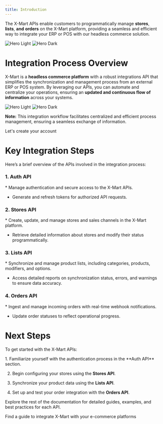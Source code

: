 ```yaml
---
title: Introduction
---
```


The X-Mart APIs enable customers to programmatically manage **stores**, **lists**, **and** **orders** on the X-Mart platform, providing a seamless and efficient way to integrate your ERP or POS with our headless commerce solution.


<img
  className="block dark:hidden"
  src="https://s3.us-east-2.amazonaws.com/admin.artisncore.dev/products/logonegro.png"
  alt="Hero Light"
/>
<img
  className="hidden dark:block"
  src="https://s3.us-east-2.amazonaws.com/admin.artisncore.dev/products/logorojo.png"
  alt="Hero Dark"
/>


# Integration Process Overview

X-Mart is a **headless commerce platform** with a robust integrations API that simplifies the synchronization and management process from an external ERP or POS system. By leveraging our APIs, you can automate and centralize your operations, ensuring an **updated and continuous flow of information** across your systems.


<img
  className="block dark:hidden"
  src="https://s3.us-east-1.amazonaws.com/admin.kfc.production/nuevoclaro.png"
  alt="Hero Light"
/>
<img
  className="hidden dark:block"
  src="https://s3.us-east-1.amazonaws.com/admin.kfc.production/nuevooscuro.png"
  alt="Hero Dark"
/>

**Note:** This integration workflow facilitates centralized and efficient process management, ensuring a seamless exchange of information.

<CardGroup cols={2}>
  <Card
    title="Create an account"
    icon="Key"
    href="https://app.x-mart.io/auth/signin"
  >
    Let's create your account
  </Card>
</CardGroup>



# Key Integration Steps

Here’s a brief overview of the APIs involved in the integration process:


### 1. Auth API

<Info>
  * Manage authentication and secure access to the X-Mart APIs.

  * Generate and refresh tokens for authorized API requests.
</Info>


### 2. Stores API

<Info>
  * Create, update, and manage stores and sales channels in the X-Mart platform.

  * Retrieve detailed information about stores and modify their status programmatically.
</Info>

### 3. Lists API

<Info>
  * Synchronize and manage product lists, including categories, products, modifiers, and options.

  * Access detailed reports on synchronization status, errors, and warnings to ensure data accuracy.
</Info>


### 4. Orders API

<Info>
  * Ingest and manage incoming orders with real-time webhook notifications.

  * Update order statuses to reflect operational progress.
</Info>

# Next Steps

To get started with the X-Mart APIs:

<Info>
  1. Familiarize yourself with the authentication process in the **Auth API** section.

  2. Begin configuring your stores using the **Stores API**.

  3. Synchronize your product data using the **Lists API**.

  4. Set up and test your order integration with the **Orders API**.
</Info>

Explore the rest of the documentation for detailed guides, examples, and best practices for each API.



<CardGroup cols={2}>
  <Card
    title="Developer guides"
    icon="book-open"
    href="https://docs.x-mart.io/api-reference/authentication/login/post"
  >
    Find a guide to integrate X-Mart with your e-commerce platforms
  </Card>
</CardGroup>

